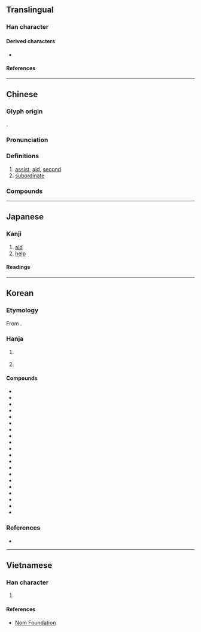{{character info/new}}
==Translingual==

===Han character===
{{Han char|rn=9|rad=人|as=05|sn=7|four=24211|canj=OKM|ids=⿰亻左}}

====Derived characters====
* {{l|mul|[[𪘡]], [[𪘓]], [[𬺇]]}}

====References====
{{Han ref|kx=0098.100|dkj=00506|dj=0207.030|hdz=10130.060|uh=4F50}}

----

==Chinese==
{{zh-forms}}

===Glyph origin===
{{Han etym}}
{{Han compound|亻|左|ls=psc|c1=s|c2=p|t1=person}}.

===Pronunciation===
{{zh-pron
|m=zuǒ
|c=zo3
|h=pfs=chó
|mn=qz:chó͘/twv,xm,zz:chó/tw:chò/twv:chô
|mn-t=zo2
|mc=y
|oc=y
|ma=
|cat=v,n
}}

===Definitions===
{{zh-hanzi}}

# [[assist]], [[aid]], [[second]]
# [[subordinate]]

===Compounds===
{{zh-der|佐膳|官佐|佐理|佐餐|將佐|坊佐|佐治|九佐|佐饔得嘗|佐命|君臣佐使|府佐|佐政|佐助器|佐料|佐證|佐書|參佐|僚佐|保佐人|寮佐|毗佐|掾佐|王佐之才|輔佐人|鄉佐|綱佐|縣佐|護佐|輔佐|巡佐}}

----

==Japanese==

===Kanji===
{{ja-kanji|grade=c|rs=人05}}

# [[aid]]
# [[help]]

====Readings====
{{ja-readings
|goon=さ
|kanon=さ
|kun=たす-ける, たすけ, すけ-
}}

----

==Korean==

===Etymology===
From {{der|ko|ltc|-}} {{ltc-l|佐}}.

===Hanja===
{{ko-hanja-search}}
{{ko-hanja|돕다|도울|좌}}

# {{lb|ko|literary}} {{hanja form of|좌|[[subordinate]]}}
# {{lb|ko|military}} {{hanja form of|좌|[[commander]]; a [[field grade]] [[officer]] in the [[w:Korean People's Army|Korean People's Army]]}}
#: {{ko-usex|[[^소좌]] (少佐)|Junior '''Commander'''|inline=y}}
#: {{ko-usex|[[^중좌]] (中佐)|Lieutenant-Colonel; Middle '''Commander'''|inline=y}}
#: {{ko-usex|[[^상좌]] (上佐)|Colonel; High '''Commander'''|inline=y}}
#: {{ko-usex|[[^대좌]] (大佐)|Senior Colonel; Brigadier; Grand '''Commander'''|inline=y}}

====Compounds====
{{der-top3|Compounds}}
* {{ko-l|좌거|佐車}}
* {{ko-l|좌료|佐僚}}
* {{ko-l|좌리|佐吏}}
* {{ko-l|좌리|佐理}}
* {{ko-l|좌막|佐幕}}
* {{ko-l|좌명|佐命}}
* {{ko-l|[[좌반]], [[자반]]|佐飯}}
* {{ko-l|좌사|佐史}}
* {{ko-l|좌융|佐戎}}
* {{ko-l|좌주|佐酒}}
* {{ko-l|좌질|佐疾}}
* {{ko-l|좌치|佐治}}
* {{ko-l|대좌|大佐|[[senior colonel]]; [[brigadier]]}}
* {{ko-l|보좌|輔佐|[[assistance]]}}
* {{ko-l|상좌|上佐|[[colonel]]}}
* {{ko-l|소좌|少佐|[[major#Noun|major]]; [[lieutenant commander]]}}
* {{ko-l|속좌|屬佐}}
* {{ko-l|장좌|將佐}}
* {{ko-l|중좌|中佐|[[lieutenant colonel]]}}
* {{ko-l|군신좌사|君臣佐使}}
{{der-bottom}}

===References===
* {{R:hanjadoc|219}}

----

==Vietnamese==

===Han character===
{{vi-readings|reading=[[tá]], [[tớ]]|rs=人05}}

# {{rfdef|vi|sort=人05}}

====References====
* [http://nomfoundation.org/common/nom_details.php?codepoint=4f50 Nom Foundation]